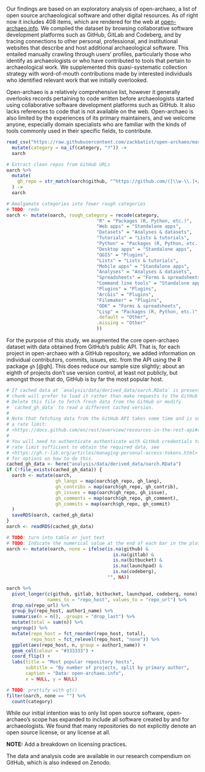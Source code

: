 Our findings are based on an exploratory analysis of open-archaeo, a list of open source archaeological software and other digital resources. As of right now it includes 408 items, which are rendered for the web at [open-archaeo.info](open-archaeo.info). We compiled the dataset by browsing collaborative software development platforms such as GitHub, GitLab and Codeberg, and by tracing connections to other personal, professional, and institutional websites that describe and host additional archaeological software. This entailed manually crawling through users' profiles, particularly those who identify as archaeologists or who have contributed to tools that pertain to archaeological work. We supplemented this quasi-systematic collection strategy with word-of-mouth contributions made by interested individuals who identified relevant work that we initially overlooked.

Open-archaeo is a relatively comprehensive list, however it generally overlooks records pertaining to code written before archaeologists started using collaborative software development platforms such as GitHub. It also lacks references to code that is not available on the web. Open-archaeo is also limited by the experiences of its primary maintainers, and we welcome anyone, especially domain specialists who are familiar with the kinds of tools commonly used in their specific fields, to contribute.

```r
read_csv("https://raw.githubusercontent.com/zackbatist/open-archaeo/master/open-archaeo.csv") %>%
  mutate(category = na_if(category, "?")) ->
  oarch

# Extract clean repos from GitHub URLs
oarch %>%
  mutate(
    gh_repo = str_match(oarch$github, "^https://github.com/([\\w-\\.]+/[\\w-\\.]+)/?.*?$")[,2]
  ) ->
  oarch

# Amalgamate categories into fewer rough categories
# TODO: redo
oarch <- mutate(oarch, rough_category = recode(category,
                                 "R" = "Packages (R, Python, etc.)",
                                 "Web apps" = "Standalone apps",
                                 "Datasets" = "Analyses & datasets",
                                 "Tutorials" = "Lists & tutorials",
                                 "Python" = "Packages (R, Python, etc.)",
                                 "Desktop apps" = "Standalone apps",
                                 "QGIS" = "Plugins",
                                 "Lists" = "Lists & tutorials",
                                 "Mobile apps" = "Standalone apps",
                                 "Analyses" = "Analyses & datasets",
                                 "Spreadsheets" = "Forms & spreadsheets",
                                 "Command line tools" = "Standalone apps",
                                 "Plugins" = "Plugins",
                                 "ArcGis" = "Plugins",
                                 "Filemaker" = "Plugins",
                                 "ODK" = "Forms & spreadsheets",
                                 "Lisp" = "Packages (R, Python, etc.)",
                                 .default = "Other",
                                 .missing = "Other"
                                 ))
```

For the purpose of this study, we augmented the core open-archaeo dataset with data obtained from GitHub's public API. That is, for each project in open-archaeo with a GitHub repository, we added information on individual contributors, commits, issues, etc. from the API using the R package `gh` [@gh]. This does reduce our sample size slightly; about an eighth of projects don't use version control, at least not publicly, but amongst those that do, GitHub is by far the most popular host.

```r
# If cached data at `analysis/data/derived_data/oarch.RData` is present, this
# chunk will prefer to load it rather than make requests to the GitHub API.
# Delete this file to fetch fresh data from the GitHub or modify 
# `cached_gh_data` to read a different cached version.
#
# Note that fetching data from the GitHub API takes some time and is subject to
# a rate limit:
# <https://docs.github.com/en/rest/overview/resources-in-the-rest-api#rate-limiting>
#
# You will need to authenticate authenticate with GitHub credentials to get a
# rate limit sufficient to obtain the required data, see 
# <https://gh.r-lib.org/articles/managing-personal-access-tokens.html>
# for options on how to do this.
cached_gh_data <- here("analysis/data/derived_data/oarch.RData")
if (!file_exists(cached_gh_data)) {
  oarch <- mutate(oarch,
                  gh_langs = map(oarch$gh_repo, gh_lang),
                  gh_contribs = map(oarch$gh_repo, gh_contrib),
                  gh_issues = map(oarch$gh_repo, gh_issue),
                  gh_comments = map(oarch$gh_repo, gh_comment),
                  gh_commits = map(oarch$gh_repo, gh_commit)
  )
  saveRDS(oarch, cached_gh_data)
}
oarch <- readRDS(cached_gh_data)
```

```r
# TODO: turn into table or just text
# TODO: Indicate the numerical value at the end of each bar in the plot-repo-hosts figure.
oarch <- mutate(oarch, none = ifelse(is.na(github) &
                                       is.na(gitlab) &
                                       is.na(bitbucket) &
                                       is.na(launchpad) &
                                       is.na(codeberg),
                                     "", NA))

oarch %>%
  pivot_longer(c(github, gitlab, bitbucket, launchpad, codeberg, none),
               names_to = "repo_host", values_to = "repo_url") %>%
  drop_na(repo_url) %>%
  group_by(repo_host, author1_name) %>%
  summarise(n = n(), .groups = "drop_last") %>%
  mutate(total = sum(n)) %>%
  ungroup() %>%
  mutate(repo_host = fct_reorder(repo_host, total),
         repo_host = fct_relevel(repo_host, "none")) %>%
  ggplot(aes(repo_host, n, group = author1_name)) +
  geom_col(colour = "#333333") +
  coord_flip() +
  labs(title = "Most popular repository hosts",
       subtitle = "By number of projects, split by primary author",
       caption = "Data: open-archaeo.info",
       x = NULL, y = NULL)
```

```r
# TODO: prettify with gt()
filter(oarch, none == "") %>%
  count(category)
```

While our initial intention was to only list open source software, open-archaeo's scope has expanded to include all software created by and for archaeologists. We found that many repositories do not explicitly denote an open source license, or any license at all.

**NOTE:** Add a breakdown on licensing practices.

The data and analysis code are available in our research compendium on GitHub, which is also indexed on Zenodo.
